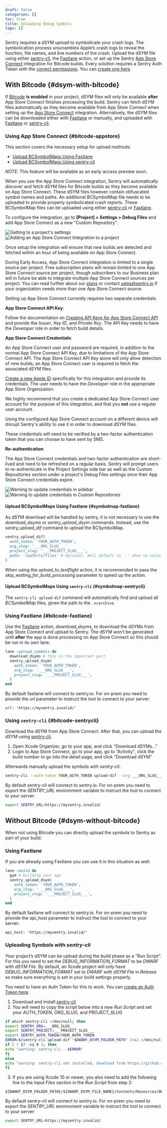 ```yaml
---
draft: false
categories: []
toc: true
title: Uploading Debug Symbols
tags: []
---
```


Sentry requires a dSYM upload to symbolicate your crash logs. The symbolication process unscrambles Apple’s crash logs to reveal the function, file names, and line numbers of the crash. Upload the dSYM file using either [sentry-cli](https://github.com/getsentry/sentry-cli), the [Fastlane](https://fastlane.tools/) action, or set up the Sentry [App Store Connect](#bitcode-appstore) integration for Bitcode builds. Every solution requires a Sentry Auth Token with the [correct permissions](/product/cli/dif/#permissions). You can [create one here](https://sentry.io/api/).

## With Bitcode {#dsym-with-bitcode}

If [Bitcode](https://developer.apple.com/library/ios/documentation/IDEs/Conceptual/AppDistributionGuide/AppThinning/AppThinning.html#//apple_ref/doc/uid/TP40012582-CH35-SW2) **is enabled** in your project, dSYM files will only be available **after** App Store Connect finishes processing the build. Sentry can fetch dSYM files automatically as they become available from App Store Connect when setting up the [App Store Connect](#bitcode-appstore) integration.
Alternatively, the dSYM files can be downloaded either with [Fastlane](#bitcode-fastlane) or manually, and uploaded with [Fastlane](#bitcode-fastlane) or [sentry-cli](#bitcode-sentrycli).

### Using App Store Connect {#bitcode-appstore}

This section covers the necessary setup for upload methods:
- [Upload BCSymbolMaps Using Fastlane](#symbolmap-fastlane)
- [Upload BCSymbolMaps Using sentry-cli](#symbolmap-sentrycli)


_NOTE_: This feature will be available as an early access preview soon.

When you use the App Store Connect integration, Sentry will automatically discover and fetch dSYM files for Bitcode builds as they become available on App Store Connect. These dSYM files however contain obfuscated symbol names and paths. An additional BCSymbolMap file needs to be uploaded to provide properly symbolicated crash reports. These BCSymbolMap files can be uploaded using either [sentry-cli](#symbolmap-sentrycli) or [Fastlane](#symbolmap-fastlane).

To configure the integration, go to **[Project] > Settings > Debug Files** and add App Store Connect as a new "Custom Repository".

![Getting to a project's settings](getting-to-project-settings.png)
![Adding an App Store Connect Integration to a project](adding-asc-repository.png)

Once setup the integration will ensure that new builds are detected and fetched within an hour of being available on App Store Connect.

During Early Access, App Store Connect integration is limited to a single source per project. Free subscription plans will remain limited to one App Store Connect source per project, though subscribers to our Business plan will in future be able to integrate multiple App Store Connect sources per project. You can read further about our [plans](https://sentry.io/pricing/) or contact [sales@sentry.io](mailto:sales@sentry.io) if your organization needs more than one App Store Connect source.

Setting up App Store Connect currently requires two separate credentials.

**App Store Connect API Key**:

Follow the documentation on [Creating API Keys for App Store Connect API](https://developer.apple.com/documentation/appstoreconnectapi/creating_api_keys_for_app_store_connect_api) and provide the _Issuer_, _Key ID_, and _Private Key_. The API Key needs to have the _Developer_ role in order to fetch build details.

**App Store Connect Credentials**:

An App Store Connect user and password are required, in addition to the normal App Store Connect API Key, due to limitations of the App Store Connect API. The App Store Connect API Key alone will only allow detection of new builds; an App Store Connect user is required to fetch the associated dSYM files.

[Create a new Apple ID](https://support.apple.com/en-us/HT204316) specifically for this integration and provide its credentials. The user needs to have the _Developer_ role in the appropriate App Store Organization.

<Alert level="warning">

We highly recommend that you create a dedicated App Store Connect user account for the purpose of this integration, and that you **not** use a regular user account.

Using the configured App Store Connect account on a different device will disrupt Sentry's ability to use it in order to download dSYM files.

</Alert>

These credentials will need to be verified by a two-factor authentication token that you can choose to have sent by SMS.

**Re-authentication**

The App Store Connect credentials and two-factor authentication are short-lived and need to be refreshed on a regular basis. Sentry will prompt users to re-authenticate in the Project Settings side bar as well as the Custom Repositories section under a project's Debug Files settings once their App Store Connect credentials expire.

![Warning to update credentials in sidebar](sidebar-warning.png)
![Warning to update credentials in Custom Repositories](custom-repositories-warning.png)

#### Upload BCSymbolMaps Using Fastlane {#symbolmap-fastlane}

As dSYM download will be handled by sentry, it is not necessary to use the _download_dsyms_ or _sentry_upload_dsym_ commands.
Instead, use the _sentry_upload_dif_ command to upload the BCSymbolMap.

```ruby
sentry_upload_dif(
  auth_token: 'YOUR_AUTH_TOKEN',
  org_slug: '___ORG_SLUG___'
  project_slug: '___PROJECT_SLUG___',
  path: '/path/to/files' # Optional. Well default to '.' when no value is provided.
)

```

When using the _upload_to_testflight_ action, it is recommended to pass the _skip_waiting_for_build_processing_ parameter to speed up the action.

#### Upload BCSymbolMaps Using `sentry-cli` {#symbolmap-sentrycli}

The `sentry-cli upload-dif` command will automatically find and upload all _BCSymbolMap_ files, given the path to the `.xcarchive`.

### Using Fastlane {#bitcode-fastlane}

Use the [Fastlane](https://github.com/fastlane/fastlane) action, _download_dsyms_, to download the dSYMs from App Store Connect and upload to Sentry. The dSYM won’t be generated until **after** the app is done processing on App Store Connect so this should be run in its own lane.

```ruby
lane :upload_symbols do
  download_dsyms # this is the important part
  sentry_upload_dsym(
    auth_token: 'YOUR_AUTH_TOKEN',
    org_slug: '___ORG_SLUG___',
    project_slug: '___PROJECT_SLUG___',
  )
end
```

<Alert level="" title="On Prem">

By default fastlane will connect to sentry.io. For on-prem you need to provide the _url_ parameter to instruct the tool to connect to your server:

```
url: 'https://mysentry.invalid/'
```

</Alert>

### Using `sentry-cli` {#bitcode-sentrycli}

Download the dSYM from App Store Connect. After that, you can upload the dSYM using [sentry-cli](https://github.com/getsentry/sentry-cli/releases).

1.  Open Xcode Organizer, go to your app, and click “Download dSYMs...”
2.  Login to App Store Connect, go to your app, go to “Activity", click the build number to go into the detail page, and click “Download dSYM”

Afterwards manually upload the symbols with _sentry-cli_:

```bash
sentry-cli --auth-token YOUR_AUTH_TOKEN upload-dif --org ___ORG_SLUG___ --project ___PROJECT_SLUG___ PATH_TO_DSYMS
```

<Alert level="" title="On Prem">

By default sentry-cli will connect to sentry.io. For on-prem you need to export the _SENTRY_URL_ environment variable to instruct the tool to connect to your server:

```bash
export SENTRY_URL=https://mysentry.invalid/
```

</Alert>

## Without Bitcode {#dsym-without-bitcode}

When not using Bitcode you can directly upload the symbols to Sentry as part of your build.

### Using Fastlane

If you are already using Fastlane you can use it in this situation as well:

```ruby
lane :build do
  gym # building your app
  sentry_upload_dsym(
    auth_token: 'YOUR_AUTH_TOKEN',
    org_slug: '___ORG_SLUG___',
    project_slug: '___PROJECT_SLUG___',
  )
end
```

<Alert level="" title="On Prem">

By default fastlane will connect to sentry.io. For on-prem you need to provide the _api_host_ parameter to instruct the tool to connect to your server:

```
api_host: 'https://mysentry.invalid/'
```

</Alert>

### Uploading Symbols with _sentry-cli_

Your project’s dSYM can be upload during the build phase as a “Run Script”. For this you need to set the _DEBUG_INFORMATION_FORMAT_ to be _DWARF with dSYM File_. By default, an Xcode project will only have _DEBUG_INFORMATION_FORMAT_ set to _DWARF with dSYM File_ in _Release_ so make sure everything is set in your build settings properly.

You need to have an Auth Token for this to work. You can [create an Auth Token here](https://sentry.io/api/).

1.  Download and install [sentry-cli](/product/cli/installation/)
2.  You will need to copy the script below into a new _Run Script_ and set your _AUTH_TOKEN_, _ORG_SLUG_, and _PROJECT_SLUG_

```bash
if which sentry-cli >/dev/null; then
export SENTRY_ORG=___ORG_SLUG___
export SENTRY_PROJECT=___PROJECT_SLUG___
export SENTRY_AUTH_TOKEN=YOUR_AUTH_TOKEN
ERROR=$(sentry-cli upload-dif "$DWARF_DSYM_FOLDER_PATH" 2>&1 >/dev/null)
if [ ! $? -eq 0 ]; then
echo "warning: sentry-cli - $ERROR"
fi
else
echo "warning: sentry-cli not installed, download from https://github.com/getsentry/sentry-cli/releases"
fi
```

3.  If you are using Xcode 10 or newer, you also need to add the following line to the _Input Files_ section in the _Run Script_ from step 2:

[//]: # "Don't use bash here. Clicking the copy button on the code sample with bash"
[//]: # "removes the leading $."

```text
${DWARF_DSYM_FOLDER_PATH}/${DWARF_DSYM_FILE_NAME}/Contents/Resources/DWARF/${TARGET_NAME}
```

<Alert level="" title="On Prem">

By default sentry-cli will connect to sentry.io. For on-prem you need to export the _SENTRY_URL_ environment variable to instruct the tool to connect to your server:

```bash
export SENTRY_URL=https://mysentry.invalid/
```

</Alert>
